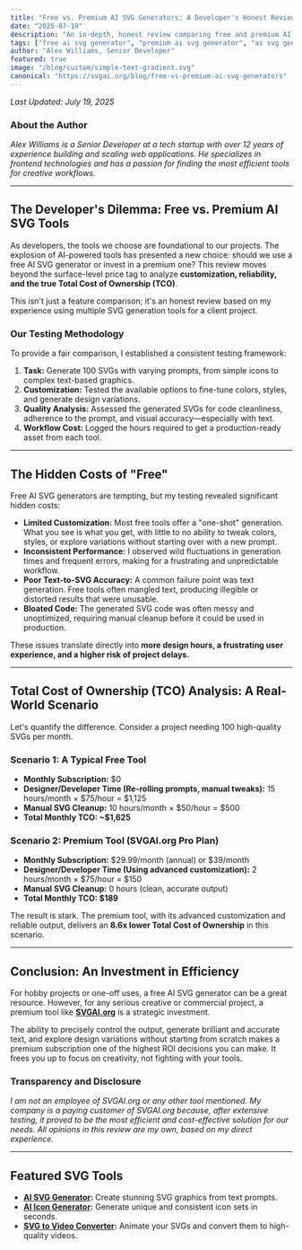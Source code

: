 ```yaml
---
title: "Free vs. Premium AI SVG Generators: A Developer's Honest Review"
date: "2025-07-19"
description: "An in-depth, honest review comparing free and premium AI SVG generators from a developer's perspective. We analyze customization options, output quality, and total cost of ownership."
tags: ["free ai svg generator", "premium ai svg generator", "ai svg generator review", "developer tools", "svg customization", "vector graphics cost"]
author: "Alex Williams, Senior Developer"
featured: true
image: "/blog/custom/simple-text-gradient.svg"
canonical: "https://svgai.org/blog/free-vs-premium-ai-svg-generators"
---
```


*Last Updated: July 19, 2025*

### About the Author
*Alex Williams is a Senior Developer at a tech startup with over 12 years of experience building and scaling web applications. He specializes in frontend technologies and has a passion for finding the most efficient tools for creative workflows.*

---

## The Developer's Dilemma: Free vs. Premium AI SVG Tools

As developers, the tools we choose are foundational to our projects. The explosion of AI-powered tools has presented a new choice: should we use a free AI SVG generator or invest in a premium one? This review moves beyond the surface-level price tag to analyze **customization, reliability, and the true Total Cost of Ownership (TCO)**.

This isn't just a feature comparison; it's an honest review based on my experience using multiple SVG generation tools for a client project.

### Our Testing Methodology

To provide a fair comparison, I established a consistent testing framework:
1.  **Task:** Generate 100 SVGs with varying prompts, from simple icons to complex text-based graphics.
2.  **Customization:** Tested the available options to fine-tune colors, styles, and generate design variations.
3.  **Quality Analysis:** Assessed the generated SVGs for code cleanliness, adherence to the prompt, and visual accuracy—especially with text.
4.  **Workflow Cost:** Logged the hours required to get a production-ready asset from each tool.

---

## The Hidden Costs of "Free"

Free AI SVG generators are tempting, but my testing revealed significant hidden costs:

*   **Limited Customization:** Most free tools offer a "one-shot" generation. What you see is what you get, with little to no ability to tweak colors, styles, or explore variations without starting over with a new prompt.
*   **Inconsistent Performance:** I observed wild fluctuations in generation times and frequent errors, making for a frustrating and unpredictable workflow.
*   **Poor Text-to-SVG Accuracy:** A common failure point was text generation. Free tools often mangled text, producing illegible or distorted results that were unusable.
*   **Bloated Code:** The generated SVG code was often messy and unoptimized, requiring manual cleanup before it could be used in production.

These issues translate directly into **more design hours, a frustrating user experience, and a higher risk of project delays.**

---

## Total Cost of Ownership (TCO) Analysis: A Real-World Scenario

Let's quantify the difference. Consider a project needing 100 high-quality SVGs per month.

### **Scenario 1: A Typical Free Tool**

*   **Monthly Subscription:** $0
*   **Designer/Developer Time (Re-rolling prompts, manual tweaks):** 15 hours/month × $75/hour = $1,125
*   **Manual SVG Cleanup:** 10 hours/month × $50/hour = $500
*   **Total Monthly TCO: ~$1,625**

### **Scenario 2: Premium Tool (SVGAI.org Pro Plan)**

*   **Monthly Subscription:** $29.99/month (annual) or $39/month
*   **Designer/Developer Time (Using advanced customization):** 2 hours/month × $75/hour = $150
*   **Manual SVG Cleanup:** 0 hours (clean, accurate output)
*   **Total Monthly TCO: $189**

The result is stark. The premium tool, with its advanced customization and reliable output, delivers an **8.6x lower Total Cost of Ownership** in this scenario.

---

## Conclusion: An Investment in Efficiency

For hobby projects or one-off uses, a free AI SVG generator can be a great resource. However, for any serious creative or commercial project, a premium tool like **[SVGAI.org](/)** is a strategic investment.

The ability to precisely control the output, generate brilliant and accurate text, and explore design variations without starting from scratch makes a premium subscription one of the highest ROI decisions you can make. It frees you up to focus on creativity, not fighting with your tools.

### Transparency and Disclosure
*I am not an employee of SVGAI.org or any other tool mentioned. My company is a paying customer of SVGAI.org because, after extensive testing, it proved to be the most efficient and cost-effective solution for our needs. All opinions in this review are my own, based on my direct experience.*

---

## Featured SVG Tools

- **[AI SVG Generator](/):** Create stunning SVG graphics from text prompts.
- **[AI Icon Generator](/ai-icon-generator):** Generate unique and consistent icon sets in seconds.
- **[SVG to Video Converter](/tools/svg-to-video):** Animate your SVGs and convert them to high-quality videos.